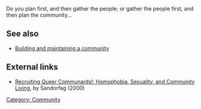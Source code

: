 Do you plan first, and then gather the people; or gather the people first, and then plan the community...

== See also ==
*[[Building and maintaining a community]]

== External links ==
*[[ic:pnp/cdir/2000/19sandorfag.php|Recruiting Queer Communards!: Homophobia, Sexuality, and Community Living]], by Sandorfag (2000)

[[Category: Community]]